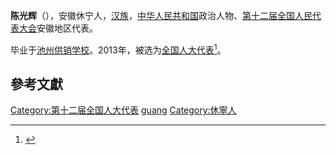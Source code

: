 '''陈光辉'''（{{bd|1965年||}}），安徽休宁人，[[汉族|汉族]]，[[中华人民共和国|中华人民共和国]]政治人物、[[第十二届全国人民代表大会|第十二届全国人民代表大会]]安徽地区代表。

毕业于[[池州供销学校|池州供销学校]]。2013年，被选为[[全国人大代表|全国人大代表]]<ref>{{cite news|title=全国人大代表信息-陈光辉|url= http://210.82.31.1:8084/delegate/viewDelegate.action?dbid=120983|accessdate=2013-03-28|newspaper=全国人大网}}{{Dead link|date=2019年12月 |bot=InternetArchiveBot |fix-attempted=yes }}</ref>。

==參考文獻==
{{reflist}}
{{中国政治人物小作品}}
{{DEFAULTSORT:chen guanghui}}
[[Category:第十二届全国人大代表|Category:第十二届全国人大代表]]
[[Category:陳姓|guang]]
[[Category:休寧人|Category:休寧人]]